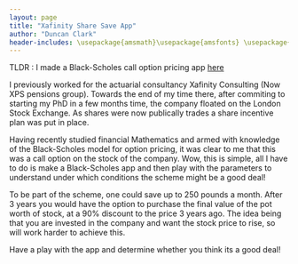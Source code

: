 ```yaml
---
layout: page
title: "Xafinity Share Save App"
author: "Duncan Clark"
header-includes: \usepackage{amsmath}\usepackage{amsfonts} \usepackage{amssymb}\usepackage{mathrsfs}\usepackage{amsthm}\usepackage{graphicx} \usepackage{float}\usepackage{url}\usepackage{epstopdf}
---
```


TLDR : I made a Black-Scholes call option pricing app [here](https://duncan-clark.shinyapps.io/xafinity_share_save_app/)

I previously worked for the actuarial consultancy Xafinity Consulting (Now XPS pensions group). Towards the end of my time there, after commiting to starting my PhD in a few months time, the company floated on the London Stock Exchange. As shares were now publically trades a share incentive plan was put in place.

Having recently studied financial Mathematics and armed with knowledge of the Black-Scholes model for option pricing, it was clear to me that this was a call option on the stock of the company. Wow, this is simple, all I have to do is make a Black-Scholes app and then play with the parameters to understand under which conditions the scheme might be a good deal!

To be part of the scheme, one could save up to 250 pounds a month. After 3 years you would have the option to purchase the final value of the pot worth of stock, at a 90% discount to the price 3 years ago. The idea being that you are invested in the company and want the stock price to rise, so will work harder to achieve this.

Have a play with the app and determine whether you think its a good deal!

